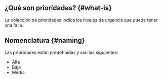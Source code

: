 ## ¿Qué son prioridades? {#what-is}
La colección de prioridades indica los niveles de urgencia que puede tener una falla.

## Nomenclatura {#naming}
Las prioridades están predefinidas y son las siguientes:
- Alta
- Baja
- Media